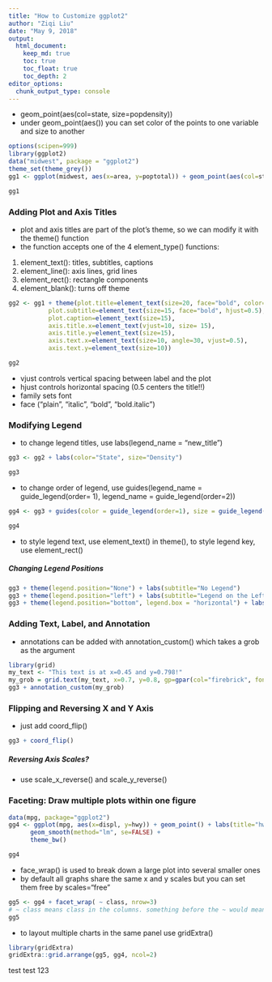 ```yaml
---
title: "How to Customize ggplot2"
author: "Ziqi Liu"
date: "May 9, 2018"
output: 
  html_document:
    keep_md: true
    toc: true
    toc_float: true
    toc_depth: 2
editor_options:
  chunk_output_type: console
---
```


- geom_point(aes(col=state, size=popdensity))
- under geom_point(aes()) you can set color of the points to one variable and size to another
``` r
options(scipen=999)
library(ggplot2)
data("midwest", package = "ggplot2")
theme_set(theme_grey())
gg1 <- ggplot(midwest, aes(x=area, y=poptotal)) + geom_point(aes(col=state, size=popdensity)) + geom_smooth(method="loess", se=F) + xlim(c(0, 0.1)) + ylim(c(0,500000)) + labs(title="Area Vs Population", y="Population", x="Area", caption="Source: midwest")

gg1
```

### Adding Plot and Axis Titles

- plot and axis titles are part of the plot's theme, so we can modify it with the theme() function
- the function accepts one of the 4 element_type() functions: 
1. element_text(): titles, subtitles, captions
2. element_line(): axis lines, grid lines
3. element_rect(): rectangle components
4. element_blank(): turns off theme

``` r
gg2 <- gg1 + theme(plot.title=element_text(size=20, face="bold", color="tomato", hjust=0.5, lineheight=1.2),
           plot.subtitle=element_text(size=15, face="bold", hjust=0.5),
           plot.caption=element_text(size=15),
           axis.title.x=element_text(vjust=10, size= 15),
           axis.title.y=element_text(size=15),
           axis.text.x=element_text(size=10, angle=30, vjust=0.5),
           axis.text.y=element_text(size=10))

gg2
```

- vjust controls vertical spacing between label and the plot
- hjust controls horizontal spacing (0.5 centers the title!!)
- family sets font
- face ("plain", "italic", "bold", "bold.italic")

### Modifying Legend

- to change legend titles, use labs(legend_name = "new_title")
``` r
gg3 <- gg2 + labs(color="State", size="Density")

gg3
```

- to change order of legend, use guides(legend_name = guide_legend(order= 1), legend_name = guide_legend(order=2))
``` r
gg4 <- gg3 + guides(color = guide_legend(order=1), size = guide_legend(order=2))

gg4
```

- to style legend text, use element_text() in theme(), to style legend key, use element_rect()

##### Changing Legend Positions
``` r
gg3 + theme(legend.position="None") + labs(subtitle="No Legend")
gg3 + theme(legend.position="left") + labs(subtitle="Legend on the Left")
gg3 + theme(legend.position="bottom", legend.box = "horizontal") + labs(subtitle="Legend at Bottom")
```

### Adding Text, Label, and Annotation

- annotations can be added with annotation_custom() which takes a grob as the argument
``` r
library(grid)
my_text <- "This text is at x=0.45 and y=0.798!"
my_grob = grid.text(my_text, x=0.7, y=0.8, gp=gpar(col="firebrick", fontsize=14, fontface="bold"))
gg3 + annotation_custom(my_grob)
```

### Flipping and Reversing X and Y Axis

- just add coord_flip()
``` r

gg3 + coord_flip()
```

##### Reversing Axis Scales?

- use scale_x_reverse() and scale_y_reverse()

### Faceting: Draw multiple plots within one figure

``` r
data(mpg, package="ggplot2")
gg4 <- ggplot(mpg, aes(x=displ, y=hwy)) + geom_point() + labs(title="hwy vs displ", caption = "Source: mpg") +
      geom_smooth(method="lm", se=FALSE) + 
      theme_bw()

gg4
```

- face_wrap() is used to break down a large plot into several smaller ones
- by default all graphs share the same x and y scales but you can set them free by scales="free"

``` r
gg5 <- gg4 + facet_wrap( ~ class, nrow=3)
# ~ class means class in the columns. something before the ~ would mean rows
gg5
```

- to layout multiple charts in the same panel use gridExtra()
``` r
library(gridExtra)
gridExtra::grid.arrange(gg5, gg4, ncol=2)
```





test test 123
